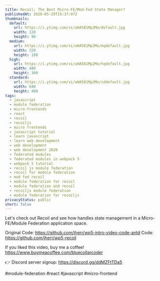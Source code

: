 ```yaml
---
title: Recoil; The Best Micro-FE/Mod-Fed State Manager?
publishedAt: 2020-05-29T15:37:07Z
thumbnails:
  default:
    url: https://i.ytimg.com/vi/aHA581Mp2Mo/default.jpg
    width: 120
    height: 90
  medium:
    url: https://i.ytimg.com/vi/aHA581Mp2Mo/mqdefault.jpg
    width: 320
    height: 180
  high:
    url: https://i.ytimg.com/vi/aHA581Mp2Mo/hqdefault.jpg
    width: 480
    height: 360
  standard:
    url: https://i.ytimg.com/vi/aHA581Mp2Mo/sddefault.jpg
    width: 640
    height: 480
tags:
  - javascript
  - module federation
  - micro-frontends
  - react
  - recoil
  - recoiljs
  - micro frontends
  - javascript tutorial
  - learn javascript
  - learn web development
  - web development
  - web development 2020
  - federated modules
  - federated modules in webpack 5
  - webpack 5 tutorial
  - recoil js module federation
  - recoil for module federation
  - mod fed recoil
  - module federation for recoil
  - module federation and recoil
  - recoiljs module federation
  - module federation for recoiljs
privacyStatus: public
short: false
---
```

  
  Let's check out Recoil and see how handles state management in a Micro-FE/Module Federation application space.

Original Code: https://github.com/jherr/wp5-intro-video-code-antd
Code: https://github.com/jherr/wp5-recoil

If you liked this video, buy me a coffee! https://www.buymeacoffee.com/bluecollarcoder

👉 Discord server signup: https://discord.gg/ddMZFtTDa5

#module-federation #react #javascript #micro-frontend
  
